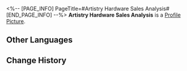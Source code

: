 <%-- [PAGE_INFO]
PageTitle=#Artistry Hardware Sales Analysis#
[END_PAGE_INFO] --%>
{{Item Infobox
|id          = 140253
|image       = Item Artistry Hardware Sales Analysis.png
|type        = Mission Item
|invCategory = Missions
|rarity      = 3
|effect      = 
|description = Since Artistry Hardware partnered with the dock, its scope of operations has expanded, and its revenue and customer satisfaction have both increased.
}}
'''Artistry Hardware Sales Analysis''' is a [[Profile Picture]].

==Other Languages==
{{Other Languages
|en   = Artistry Hardware Sales Analysis
|zhs  = 同功坊的营收分析
|zht  = 同功坊的營收分析
|ja   = 同功坊の事業所得の分析書
|ko   = 동공방의 매출 분석
|es   = Análisis de ventas del Taller Rebosatalento
|fr   = Analyse des ventes du Virtuose du matos
|ru   = Анализ продаж ремесленной мастерской
|th   = เอกสารวิเคราะห์รายได้ของ Artistry Hardware
|vi   = Phân Tích Doanh Thu Đồng Công Phường
|de   = Verkaufsanalyse für Geräte der Kunst
|id   = Analisis Pendapatan Artistry Hardware
|pt   = Análise de Vendas da Equipamento Artístico
}}

==Change History==
{{Change History|1.3}}
